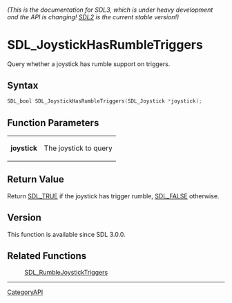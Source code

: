 ====== (This is the documentation for SDL3, which is under heavy development and the API is changing! [https://wiki.libsdl.org/SDL2/ SDL2] is the current stable version!) ======
= SDL_JoystickHasRumbleTriggers =

Query whether a joystick has rumble support on triggers.

== Syntax ==

<syntaxhighlight lang='c'>
SDL_bool SDL_JoystickHasRumbleTriggers(SDL_Joystick *joystick);
</syntaxhighlight>

== Function Parameters ==

{|
|'''joystick'''
|The joystick to query
|}

== Return Value ==

Return [[SDL_TRUE]] if the joystick has trigger rumble, [[SDL_FALSE]]
otherwise.

== Version ==

This function is available since SDL 3.0.0.

== Related Functions ==

:[[SDL_RumbleJoystickTriggers]]

----
[[CategoryAPI]]


